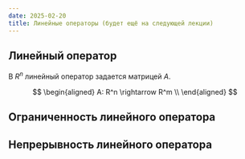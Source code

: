 ```yaml
---
date: 2025-02-20
title: Линейные операторы (будет ещё на следующей лекции)
---
```


## Линейный оператор

В $R^n$ линейный оператор задается матрицей $A$.

$$
\begin{aligned}
A: R^n \rightarrow R^m \\
\end{aligned}
$$

## Ограниченность линейного оператора

## Непрерывность линейного оператора